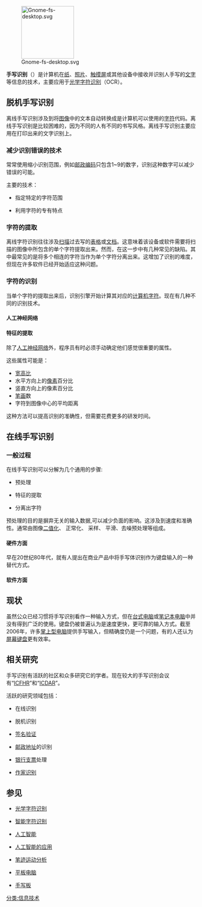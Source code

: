 {{expand|time=2014-07-02T15:09:48+00:00}}
{{unreferenced|time=2014-07-02T15:09:48+00:00}}
{{noteTA
|G1=IT
|G2=Communication
|T=zh:手寫辨識; zh-tw:手寫辨識; zh-hk:手寫辨識; zh-cn:手写识别; 
|1=zh:手寫辨識; zh-tw:手寫辨識; zh-hk:手寫辨識; zh-cn:手写识别; 
|2=zh:臉部; zh-tw:臉部; zh-hk:臉部; zh-cn:人脸;
|3=zh:指紋; zh-tw:指紋; zh-hk:指紋; zh-cn:指纹;
|4=zh:圖形; zh-tw:圖形; zh-hk:圖形; zh-cn:模式; 
|5=zh:辨識; zh-tw:辨識; zh-hk:辨識; zh-cn:识别; 
}}

[[File:Gnome-fs-desktop.svg|140px]]

'''手写识别'''（{{lang-en|Handwriting recognition}}）是计算机在[[纸|纸]]、[[照片|照片]]、[[触摸屏|触摸屏]]或其他设备中接收并识别人手写的[[文字|文字]]等信息的技术，主要应用于[[光学字符识别|光学字符识别]]（OCR）。

== 脱机手写识别 ==

离线手写识别涉及到将[[图像|图像]]中的文本自动转换成是计算机可以使用的[[字符|字符]]代码。离线手写识别是比较困难的，因为不同的人有不同的书写风格。离线手写识别主要应用在打印出来的文字识别上。

=== 减少识别错误的技术 ===

常常使用缩小识别范围，例如[[邮政编码|邮政编码]]只包含1~9的数字，识别这种数字可以减少错误的可能。

主要的技术：

*指定特定的字符范围

*利用字符的专有特点

=== 字符的提取 ===
离线字符识别往往涉及[[扫描|扫描]]过去写的[[表格|表格]]或[[文档|文档]]。这意味着该设备或软件需要将扫描的图像中所包含的单个字符提取出来。然而，在这一步中有几种常见的缺陷。其中最常见的是将多个相连的字符当作为单个字符分离出来。这增加了识别的难度，但现在许多软件已经开始适应这种问题。
=== 字符的识别 ===
当单个字符的提取出来后，识别引擎开始计算其对应的[[计算机字符|计算机字符]]。现在有几种不同的识别技术。
==== 人工神经网络 ====

==== 特征的提取 ====
除了[[人工神经网络|人工神经网络]]外，程序员有时必须手动确定他们感觉很重要的属性。

这些属性可能是：
*[[宽高比|宽高比]]
*水平方向上的[[像素|像素]]百分比
*竖直方向上的像素百分比
*[[笔画|笔画]]数
*字符到图像中心的平均距离

这种方法可以提高识别的准确性，但需要花费更多的研发时间。

== 在线手写识别 ==

=== 一般过程 ===

在线手写识别可以分解为几个通用的步骤:

*预处理

*特征的提取

*分离出字符

预处理的目的是摒弃无关的输入数据,可以减少负面的影响。这涉及到速度和准确性。通常由图像[[二值化|二值化]]、 正常化、 采样、 平滑、去噪预处理等组成。
==== 硬件方面 ====
早在20世纪80年代，就有人提出在商业产品中将手写体识别作为键盘输入的一种替代方式。

==== 软件方面 ====

== 现状 ==
虽然公众已经习惯将手写识别看作一种输入方式，但在[[台式电脑|台式电脑]]或[[笔记本电脑|笔记本电脑]]中并没有得到广泛的使用。键盘仍被普遍认为是速度更快，更可靠的输入方式。截至2006年，许多[[掌上型电脑|掌上型电脑]]提供手写输入，但精确度仍是一个问题，有的人还认为[[屏幕键盘|屏幕键盘]]更有效率。

== 相关研究 ==

手写识别有活跃的社区和众多研究它的学者。现在较大的手写识别会议有“[[ICFHR|ICFHR]]”和“[[ICDAR|ICDAR]]”。

活跃的研究领域包括：

*在线识别

*脱机识别

*[[签名验证|签名验证]]

*[[邮政地址|邮政地址]]的识别

*[[银行支票|银行支票]]处理

*[[作家识别|作家识别]]

== 参见 ==

*[[光学字符识别|光学字符识别]]

*[[智能字符识别|智能字符识别]]

*[[人工智能|人工智能]]

*[[人工智能的应用|人工智能的应用]]

*[[笔迹运动分析|笔迹运动分析]]

*[[平板电脑|平板电脑]]

*[[手写板|手写板]]

{{Differentiable computing}}
[[分类:信息技术|分类:信息技术]]
